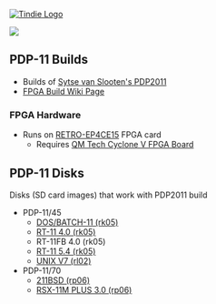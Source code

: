 <a href="https://www.tindie.com/products/land_boards/retrocomputer-fpga-card-pcb-only/" >
<img src="http://land-boards.com/tindie/tindie-larges-v2.png" alt="Tindie Logo"></img></a> 

<img src="http://land-boards.com/blwiki/images/e/ee/PDP-11_FrontPanel_P512-cropped-720px.jpg"></img>

== PDP-11 Builds ==

* Builds of [https://pdp2011.sytse.net/wordpress/ Sytse van Slooten's PDP2011 ]
* [http://land-boards.com/blwiki/index.php?title=PDP-11_ON_RETRO-EP4CE15 FPGA Build Wiki Page]

=== FPGA Hardware ===

* Runs on [[RETRO-EP4CE15]] FPGA card
** Requires [[QM Tech Cyclone V FPGA Board]]

== PDP-11 Disks ==

Disks (SD card images)  that work with PDP2011 build

* PDP-11/45
** [https://github.com/douggilliland/Retro-Computers/tree/master/PDP-11/Disks/rk05/dos_rk DOS/BATCH-11 (rk05)]
** [https://github.com/douggilliland/Retro-Computers/tree/master/PDP-11/Disks/rk05/rt11_v4_rk RT-11 4.0 (rk05)]
** RT-11FB 4.0 (rk05)
** [https://github.com/douggilliland/Retro-Computers/tree/master/PDP-11/Disks/rk05/rt11_54_rk RT-11 5.4 (rk05)]
** [https://github.com/douggilliland/Retro-Computers/tree/master/PDP-11/Disks/rl02/Unix_v7_rl UNIX V7 (rl02)]
* PDP-11/70
** [https://github.com/douggilliland/Retro-Computers/tree/master/PDP-11/Disks/rp06/211bsd 211BSD (rp06)]
** [https://github.com/douggilliland/Retro-Computers/tree/master/PDP-11/Disks/rp06/rsx11mp-30 RSX-11M PLUS 3.0 (rp06)]
